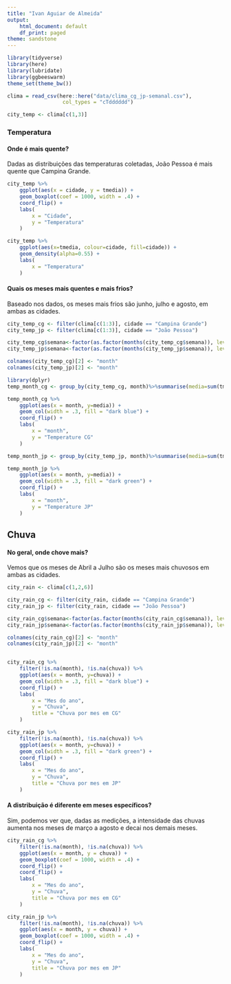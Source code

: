 ```yaml
---
title: "Ivan Aguiar de Almeida"
output:
    html_document: default
    df_print: paged
theme: sandstone
---
```


```r
library(tidyverse)
library(here)
library(lubridate)
library(ggbeeswarm)
theme_set(theme_bw())

clima = read_csv(here::here("data/clima_cg_jp-semanal.csv"), 
                  col_types = "cTdddddd")

city_temp <- clima[c(1,3)]
```


### Temperatura

#### Onde é mais quente?

Dadas as distribuições das temperaturas coletadas, João Pessoa é mais quente que Campina Grande.

```r
city_temp %>% 
    ggplot(aes(x = cidade, y = tmedia)) + 
    geom_boxplot(coef = 1000, width = .4) + 
    coord_flip() + 
    labs(
        x = "Cidade",
        y = "Temperatura"
    )

city_temp %>%
    ggplot(aes(x=tmedia, colour=cidade, fill=cidade)) +
    geom_density(alpha=0.55) +
    labs(
        x = "Temperatura"
    )

```


#### Quais os meses mais quentes e mais frios? 

Baseado nos dados, os meses mais frios são junho, julho e agosto, em ambas as cidades.


```r

city_temp_cg <- filter(clima[c(1:3)], cidade == "Campina Grande")
city_temp_jp <- filter(clima[c(1:3)], cidade == "João Pessoa")

city_temp_cg$semana<-factor(as.factor(months(city_temp_cg$semana)), levels = month.name)
city_temp_jp$semana<-factor(as.factor(months(city_temp_jp$semana)), levels = month.name)

colnames(city_temp_cg)[2] <- "month"
colnames(city_temp_jp)[2] <- "month"

library(dplyr)
temp_month_cg <- group_by(city_temp_cg, month)%>%summarise(media=sum(tmedia)/length(tmedia))

temp_month_cg %>% 
    ggplot(aes(x = month, y=media)) + 
    geom_col(width = .3, fill = "dark blue") + 
    coord_flip() + 
    labs(
        x = "month",
        y = "Temperature CG"
    )

temp_month_jp <- group_by(city_temp_jp, month)%>%summarise(media=sum(tmedia)/length(tmedia))

temp_month_jp %>% 
    ggplot(aes(x = month, y=media)) + 
    geom_col(width = .3, fill = "dark green") + 
    coord_flip() + 
    labs(
        x = "month",
        y = "Temperature JP"
    )

```



## Chuva

#### No geral, onde chove mais?

Vemos que os meses de Abril a Julho são os meses mais chuvosos em ambas as cidades.

``` r
city_rain <- clima[c(1,2,6)]

city_rain_cg <- filter(city_rain, cidade == "Campina Grande")
city_rain_jp <- filter(city_rain, cidade == "João Pessoa")

city_rain_cg$semana<-factor(as.factor(months(city_rain_cg$semana)), levels = month.name)
city_rain_jp$semana<-factor(as.factor(months(city_rain_jp$semana)), levels = month.name)

colnames(city_rain_cg)[2] <- "month"
colnames(city_rain_jp)[2] <- "month"


city_rain_cg %>% 
    filter(!is.na(month), !is.na(chuva)) %>%
    ggplot(aes(x = month, y=chuva)) + 
    geom_col(width = .3, fill = "dark blue") + 
    coord_flip() + 
    labs(
        x = "Mes do ano",
        y = "Chuva",
        title = "Chuva por mes em CG"
    )

city_rain_jp %>% 
    filter(!is.na(month), !is.na(chuva)) %>%
    ggplot(aes(x = month, y=chuva)) + 
    geom_col(width = .3, fill = "dark green") +
    coord_flip() + 
    labs(
        x = "Mes do ano",
        y = "Chuva",
        title = "Chuva por mes em JP"
    )

```

#### A distribuição é diferente em meses específicos? 

Sim, podemos ver que, dadas as medições, a intensidade das chuvas aumenta nos meses de março a agosto e decai nos demais meses.

``` r

city_rain_cg %>% 
    filter(!is.na(month), !is.na(chuva)) %>%
    ggplot(aes(x = month, y = chuva)) + 
    geom_boxplot(coef = 1000, width = .4) + 
    coord_flip() +  
    coord_flip() + 
    labs(
        x = "Mes do ano",
        y = "Chuva",
        title = "Chuva por mes em CG"
    )

city_rain_jp %>% 
    filter(!is.na(month), !is.na(chuva)) %>%
    ggplot(aes(x = month, y = chuva)) + 
    geom_boxplot(coef = 1000, width = .4) + 
    coord_flip() + 
    labs(
        x = "Mes do ano",
        y = "Chuva",
        title = "Chuva por mes em JP"
    )
```

